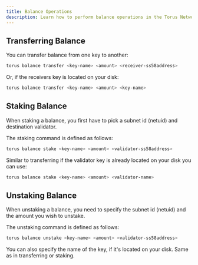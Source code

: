 ```yaml
---
title: Balance Operations
description: Learn how to perform balance operations in the Torus Network.
---
```


## Transferring Balance

You can transfer balance from one key to another:

```bash
torus balance transfer <key-name> <amount> <receiver-ss58address>
```

Or, if the receivers key is located on your disk:

```bash
torus balance transfer <key-name> <amount> <key-name>
```

## Staking Balance

When staking a balance, you first have to pick a subnet id (netuid) and destination validator.

The staking command is defined as follows:

```bash
torus balance stake <key-name> <amount> <validator-ss58address>
```

Similar to transferring if the validator key is already located on your disk you can use:

```bash
torus balance stake <key-name> <amount> <validator-name>
```

## Unstaking Balance

When unstaking a balance, you need to specify the subnet id (netuid) and the amount you wish to unstake.

The unstaking command is defined as follows:

```bash
torus balance unstake <key-name> <amount> <validator-ss58address>
```

You can also specify the name of the key, if it's located on your disk. Same as in transferring or staking.
